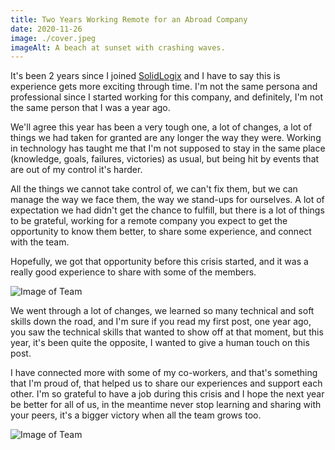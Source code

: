 ```yaml
---
title: Two Years Working Remote for an Abroad Company
date: 2020-11-26
image: ./cover.jpeg
imageAlt: A beach at sunset with crashing waves.
---
```


It's been 2 years since I joined [SolidLogix](https://solidlogix.com) and I have to say this is experience gets more exciting through time. I'm not the same persona and professional since I started working for this company, and definitely,
I'm not the same person that I was a year ago.

We'll agree this year has been a very tough one, a lot of changes,
a lot of things we had taken for granted are any longer the way they were. Working in technology has taught me that I'm not supposed to stay in the same place (knowledge, goals, failures, victories) as usual,
but being hit by events that are out of my control it's harder.

All the things we cannot take control of, we can't fix them, but we can manage the way we face them, the way we stand-ups for ourselves.
A lot of expectation we had didn't get the chance to fulfill, but there is a lot of things to be grateful,
working for a remote company you expect to get the opportunity to know them better, to share some experience,
and connect with the team.

Hopefully, we got that opportunity before this crisis started, and it was a really good
experience to share with some of the members.

![Image of Team](./team.jpeg)

We went through a lot of changes, we learned so many technical and soft skills down the road,
and I'm sure if you read my first post, one year ago, you saw the technical skills that wanted to show off at that moment,
but this year, it's been quite the opposite, I wanted to give a human touch on this post.

I have connected more with some of my co-workers, and that's something that I'm proud of,
that helped us to share our experiences and support each other. I'm so grateful to have a job during
this crisis and I hope the next year be better for all of us,
in the meantime never stop learning and sharing with your peers, it's a bigger victory when all the team grows too.

![Image of Team](./never-stop-learning.jpeg)
